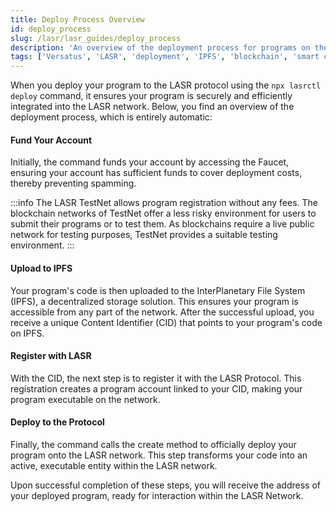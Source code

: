 ```yaml
---
title: Deploy Process Overview
id: deploy_process
slug: /lasr/lasr_guides/deploy_process
description: 'An overview of the deployment process for programs on the LASR network, detailing each automatic step from funding to deployment.'
tags: ['Versatus', 'LASR', 'deployment', 'IPFS', 'blockchain', 'smart contracts']
---
```




When you deploy your program to the LASR protocol using the `npx lasrctl deploy` command, it ensures your program is securely and efficiently integrated into the LASR network. Below, you find an overview of the deployment process, which is entirely automatic:

<Steps showNumbers={false}>

#### Fund Your Account

Initially, the command funds your account by accessing the Faucet, ensuring your account has sufficient funds to cover deployment costs, thereby preventing spamming. 

:::info
  The LASR TestNet allows program registration without any fees. The blockchain networks of TestNet offer a less risky environment for users to submit their programs or to test them. As blockchains require a live public network for testing purposes, TestNet provides a suitable testing environment.
:::

#### Upload to IPFS

Your program's code is then uploaded to the InterPlanetary File System (IPFS), a decentralized storage solution. This ensures your program is accessible from any part of the network. After the successful upload, you receive a unique Content Identifier (CID) that points to your program's code on IPFS.

#### Register with LASR

With the CID, the next step is to register it with the LASR Protocol. This registration creates a program account linked to your CID, making your program executable on the network.

#### Deploy to the Protocol

Finally, the command calls the create method to officially deploy your program onto the LASR network. This step transforms your code into an active, executable entity within the LASR network.

</Steps>

Upon successful completion of these steps, you will receive the address of your deployed program, ready for interaction within the LASR Network.